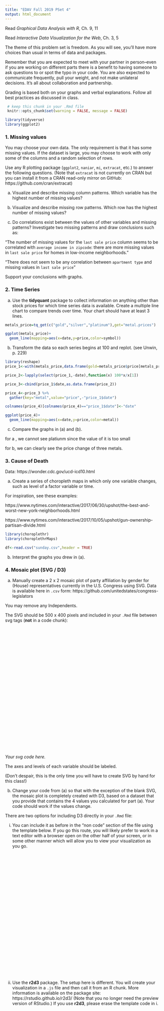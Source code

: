 ```yaml
---
title: "EDAV Fall 2019 PSet 4"
output: html_document
---
```


Read *Graphical Data Analysis with R*, Ch. 9, 11

Read *Interactive Data Visualization for the Web*, Ch. 3, 5

The theme of this problem set is freedom. As you will see, you'll have more choices than usual in terms of data and packages. 

Remember that you are expected to meet with your partner in person--even if you are working on different parts there is a benefit to having someone to ask questions to or spot the typo in your code. You are also expected to communicate frequently, pull your weight, and not make unilateral decisions. It's all about collaboration and partnership.

Grading is based both on your graphs and verbal explanations. Follow all best practices as discussed in class.

```r
 # keep this chunk in your .Rmd file
 knitr::opts_chunk$set(warning = FALSE, message = FALSE)
```


```r
library(tidyverse)
library(ggplot2)
```
    
### 1. Missing values


You may choose your own data. The only requirement is that it has some missing values.  If the dataset is large, you may choose to work with only some of the columns and a random selection of rows.

Use any R plotting package (`ggplot2`, `naniar`, `mi`, `extracat`, etc.) to answer the following questions. (Note that `extracat` is not currently on CRAN but you can install it from a CRAN read-only mirror on GitHub: https://github.com/cran/extracat)

(a) Visualize and describe missing column patterns. Which variable has the highest number of missing values? 

(b) Visualize and describe missing row patterns. Which row has the highest number of missing values? 

(c) Do correlations exist between the values of other variables and missing patterns? Investigate two missing patterns and draw conclusions such as:

"The number of missing values for the `last sale price` column seems to be correlated with `average income in zipcode`: there are more missing values in `last sale price` for homes in low-income neighborhoods." 

"There does not seem to be any correlation between `apartment type` and missing values in `last sale price`"

Support your conclusions with graphs. 

### 2. Time Series

(a) Use the **tidyquant** package to collect information on anything other than stock prices for which time series data is available. Create a multiple line chart to compare trends over time. Your chart should have at least 3 lines.
```r
metals_price=tq_get(c("gold","silver","platinum"),get="metal.prices")
```

```r
ggplot(metals_price)+
  geom_line(mapping=aes(x=date,y=price,color=symbol))
```


(b) Transform the data so each series begins at 100 and replot. (see Unwin, p. 229)
```r
library(reshape)
price_1<-with(metals_price,data.frame(gold=metals_price$price[metals_price$symbol=="gold"],silver=metals_price$price[metals_price$symbol=="silver"],platinum=metals_price$price[metals_price$symbol=="platinum"],date=as.Date(metals_price$date[metals_price$symbol=="gold"])))

price_2<-lapply(select(price_1,-date),function(x) 100*x/x[1])

price_3<-cbind(price_1$date,as.data.frame(price_2))

price_4<-price_3 %>%
  gather(key="metal",value="price",-"price_1$date")

colnames(price_4)[colnames(price_4)=="price_1$date"]<-"date"


```


```r
ggplot(price_4)+
  geom_line(mapping=aes(x=date,y=price,color=metal))
```

(c) Compare the graphs in (a) and (b).

for a , we cannot see platiunm since the value of it is too small

for b, we can clearly see the price change of three metals.


### 3. Cause of Death

Data: https://wonder.cdc.gov/ucd-icd10.html

(a) Create a series of choropleth maps in which only one variable changes, such as level of a factor variable or time.

For inspiration, see these examples:

https://www.nytimes.com/interactive/2017/06/30/upshot/the-best-and-worst-new-york-neighborhoods.html

https://www.nytimes.com/interactive/2017/10/05/upshot/gun-ownership-partisan-divide.html

```r
library(choroplethr)
library(choroplethrMaps)
```


```r
df<-read.csv("sunday.csv",header = TRUE)
```

(b) Interpret the graphs you drew in (a).

### 4. Mosaic plot (SVG / D3)

(a) Manually create a 2 x 2 mosaic plot of party affiliation by gender for (House) representatives currently in the U.S. Congress using SVG. Data is available here in `.csv` form: https://github.com/unitedstates/congress-legislators

You may remove any Independents. 

The SVG should be 500 x 400 pixels and included in your `.Rmd` file between svg tags (**not** in a code chunk):

<svg width="500" height="400"> 

*Your svg code here.*  

</svg>

The axes and levels of each variable should be labeled.

(Don't despair, this is the only time you will have to create SVG by hand for this class!)


(b) Change your code from (a) so that with the exception of the blank SVG, the mosaic plot is completely created with D3, based on a dataset that you provide that contains the 4 values you calculated for part (a). Your code should work if the values change.

There are two options for including D3 directly in your `.Rmd` file:

  i. You can include it as before in the "non code" section of the file using the template below. If you go this route, you will likely prefer to work in a text editor with a browser open on the other half of your screen, or in some other manner which will allow you to view your visualization as you go.

<svg id="partb" width="500" height="400">
</svg>

<script src="https://d3js.org/d3.v5.min.js"></script>

<script>

*Your JavaScript/D3 code goes here.*

</script>

  ii. Use the **r2d3** package. The setup here is different.  You will create your visualization in a `.js` file and then call it from an R chunk. More information is available on the package site: https://rstudio.github.io/r2d3/ (Note that you no longer need the preview version of RStudio.) If you use **r2d3**, please erase the template code in i.


